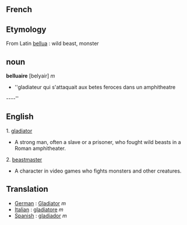 ==French==



==Etymology==
From Latin [[bellua]] : wild beast, monster

==noun==

'''belluaire''' [belyair] ''m''
*''gladiateur qui s'attaquait aux betes feroces dans un amphitheatre
----''

==English==


1. [[gladiator]] 
*A strong man, often a slave or a prisoner, who fought wild beasts in a Roman amphitheater.

2. [[beastmaster]]
*A character in video games who fights monsters and other creatures.

==Translation==

*[[German]] : [[Gladiator]] ''m''
*[[Italian]] : [[gladiatore]] ''m''
*[[Spanish]] : [[gladiador]] ''m''